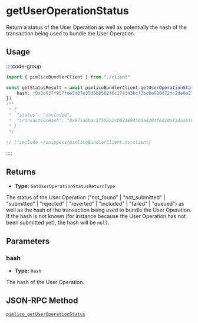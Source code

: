 # getUserOperationStatus

Return a status of the User Operation as well as potentially the hash of the transaction being used to bundle the User Operation.

## Usage

::::code-group

```ts [example.ts]
import { pimlicoBundlerClient } from "./client"

const getStatusResult = await pimlicoBundlerClient.getUserOperationStatus({
    hash: "0x3c037f957fde5d87e35d5b8582f6c274343bcf3bc0e010d72fc2de0e27f4a6aa"
})
/**
 * {
 *  "status": "included",
 *  "transactionHash": "0x975a6bac5f562a2cb8218945b4e4304f6d10afa4aa6f02830e6d6dcafc450d66"
 * }
 */

```

```ts [client.ts]
// [!include ~/snippets/pimlicoBundlerClient.ts:client]
```

::::

## Returns

- **Type:** `GetUserOperationStatusReturnType`

The status of the User Operation ("not_found" | "not_submitted" | "submitted" | "rejected" | "reverted" | "included" | "failed" | "queued") as well as the hash of the transaction being used to bundle the User Operation. If the hash is not known (for instance because the User Operation has not been submitted yet), the hash will be `null`.

## Parameters

### hash

- **Type:** `Hash`

The hash of the User Operation.

## JSON-RPC Method

[`pimlico_getUserOperationStatus`](/infra/bundler/endpoints/pimlico_getUserOperationStatus)